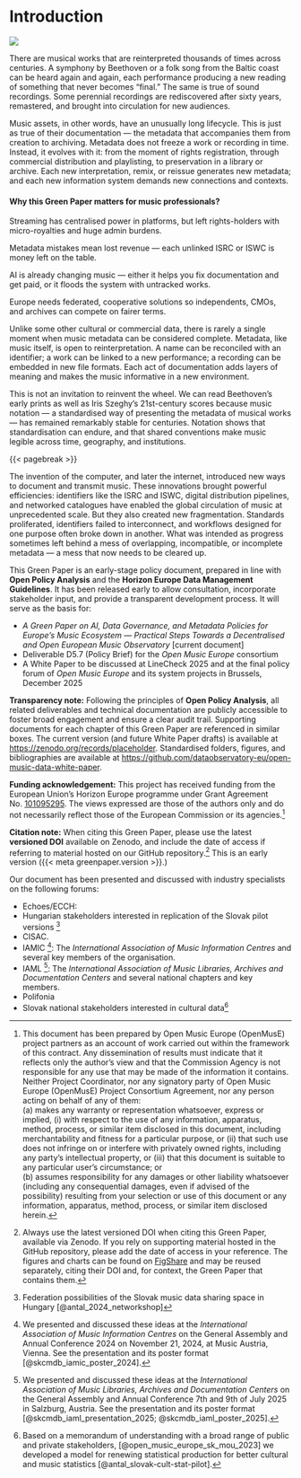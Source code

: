 # Introduction {.unnumbered}

![](png/Banner_OME_Green_Paper_white.png){fig-align="center"}

There are musical works that are reinterpreted thousands of times across centuries. A symphony by Beethoven or a folk song from the Baltic coast can be heard again and again, each performance producing a new reading of something that never becomes “final.” The same is true of sound recordings. Some perennial recordings are rediscovered after sixty years, remastered, and brought into circulation for new audiences.

Music assets, in other words, have an unusually long lifecycle. This is just as true of their documentation — the metadata that accompanies them from creation to archiving. Metadata does not freeze a work or recording in time. Instead, it evolves with it: from the moment of rights registration, through commercial distribution and playlisting, to preservation in a library or archive. Each new interpretation, remix, or reissue generates new metadata; and each new information system demands new connections and contexts.

::: callout-note
#### Why this Green Paper matters for music professionals? {.unnumbered}

Streaming has centralised power in platforms, but left rights-holders with micro-royalties and huge admin burdens.

Metadata mistakes mean lost revenue — each unlinked ISRC or ISWC is money left on the table.

AI is already changing music — either it helps you fix documentation and get paid, or it floods the system with untracked works.

Europe needs federated, cooperative solutions so independents, CMOs, and archives can compete on fairer terms.
:::

Unlike some other cultural or commercial data, there is rarely a single moment when music metadata can be considered complete. Metadata, like music itself, is open to reinterpretation. A name can be reconciled with an identifier; a work can be linked to a new performance; a recording can be embedded in new file formats. Each act of documentation adds layers of meaning and makes the music informative in a new environment.

This is not an invitation to reinvent the wheel. We can read Beethoven’s early prints as well as Iris Szeghy’s 21st-century scores because music notation — a standardised way of presenting the metadata of musical works — has remained remarkably stable for centuries. Notation shows that standardisation can endure, and that shared conventions make music legible across time, geography, and institutions.

{{< pagebreak >}}

The invention of the computer, and later the internet, introduced new ways to document and transmit music. These innovations brought powerful efficiencies: identifiers like the ISRC and ISWC, digital distribution pipelines, and networked catalogues have enabled the global circulation of music at unprecedented scale. But they also created new fragmentation. Standards proliferated, identifiers failed to interconnect, and workflows designed for one purpose often broke down in another. What was intended as progress sometimes left behind a mess of overlapping, incompatible, or incomplete metadata — a mess that now needs to be cleared up.

::: callout-note
This Green Paper is an early-stage policy document, prepared in line with **Open Policy Analysis** and the **Horizon Europe Data Management Guidelines**. It has been released early to allow consultation, incorporate stakeholder input, and provide a transparent development process. It will serve as the basis for:

-   *A Green Paper on AI, Data Governance, and Metadata Policies for Europe’s Music Ecosystem — Practical Steps Towards a Decentralised and Open European Music Observatory* \[current document\]\
-   Deliverable D5.7 (Policy Brief) for the *Open Music Europe* consortium\
-   A White Paper to be discussed at LineCheck 2025 and at the final policy forum of *Open Music Europe* and its system projects in Brussels, December 2025

**Transparency note:** Following the principles of **Open Policy Analysis**, all related deliverables and technical documentation are publicly accessible to foster broad engagement and ensure a clear audit trail. Supporting documents for each chapter of this Green Paper are referenced in similar boxes. The current version (and future White Paper drafts) is available at <https://zenodo.org/records/placeholder>. Standardised folders, figures, and bibliographies are available at <https://github.com/dataobservatory-eu/open-music-data-white-paper>.

**Funding acknowledgement:** This project has received funding from the European Union’s Horizon Europe programme under Grant Agreement No. [101095295](https://cordis.europa.eu/project/id/101095295). The views expressed are those of the authors only and do not necessarily reflect those of the European Commission or its agencies.[^index-1]

**Citation note:** When citing this Green Paper, please use the latest **versioned DOI** available on Zenodo, and include the date of access if referring to material hosted on our GitHub repository.[^index-2]  This is an early version ({{< meta greenpaper.version >}}.)
:::

[^index-1]: This document has been prepared by Open Music Europe (OpenMusE) project partners as an account of work carried out within the framework of this contract. Any dissemination of results must indicate that it reflects only the author’s view and that the Commission Agency is not responsible for any use that may be made of the information it contains. Neither Project Coordinator, nor any signatory party of Open Music Europe (OpenMusE) Project Consortium Agreement, nor any person acting on behalf of any of them:\
    (a) makes any warranty or representation whatsoever, express or implied, (i) with respect to the use of any information, apparatus, method, process, or similar item disclosed in this document, including merchantability and fitness for a particular purpose, or (ii) that such use does not infringe on or interfere with privately owned rights, including any party's intellectual property, or (iii) that this document is suitable to any particular user's circumstance; or\
    (b) assumes responsibility for any damages or other liability whatsoever (including any consequential damages, even if advised of the possibility) resulting from your selection or use of this document or any information, apparatus, method, process, or similar item disclosed herein.

[^index-2]: Always use the latest versioned DOI when citing this Green Paper, available via Zenodo. If you rely on supporting material hosted in the GitHub repository, please add the date of access in your reference. The figures and charts can be found on [FigShare](https://figshare.com/account/home#/projects/129944) and may be reused separately, citing their DOI and, for context, the Green Paper that contains them.

Our document has been presented and discussed with industry specialists on the following forums:

-   Echoes/ECCH:
-   Hungarian stakeholders interested in replication of the Slovak pilot versions [^index-3]
-   CISAC.
-   IAMIC [^index-4]: The *International Association of Music Information Centres* and several key members of the organisation.
-   IAML [^index-5]: The *International Association of Music Libraries, Archives and Documentation Centers* and several national chapters and key members.
-   Polifonia
-   Slovak national stakeholders interested in cultural data[^index-6]

[^index-3]: Federation possibilities of the Slovak music data sharing space in Hungary [@antal_2024_networkshop]

[^index-4]: We presented and discussed these ideas at the *International Association of Music Information Centres* on the General Assembly and Annual Conference 2024 on November 21, 2024, at Music Austria, Vienna. See the presentation and its poster format [@skcmdb_iamic_poster_2024].

[^index-5]: We presented and discussed these ideas at the *International Association of Music Libraries, Archives and Documentation Centers* on the General Assembly and Annual Conference 7th and 9th of July 2025 in Salzburg, Austria. See the presentation and its poster format [@skcmdb_iaml_presentation_2025; @skcmdb_iaml_poster_2025].

[^index-6]: Based on a memorandum of understanding with a broad range of public and private stakeholders, [@open_music_europe_sk_mou_2023] we developed a model for renewing statistical production for better cultural and music statistics [@antal_slovak-cult-stat-pilot].
